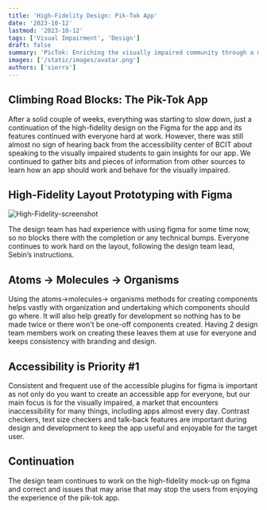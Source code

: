 ```yaml
---
title: 'High-Fidelity Design: Pik-Tok App'
date: '2023-10-12'
lastmod: '2023-10-12'
tags: ['Visual Impairment', 'Design']
draft: false
summary: 'PicTok: Enriching the visually impaired community through a multisensory photo-sharing experience, merging cutting-edge AI with Next.js, TypeScript, and Tailwind CSS.'
images: ['/static/images/avatar.png']
authors: ['sierra']
---
```


## Climbing Road Blocks: The Pik-Tok App

After a solid couple of weeks, everything was starting to slow down, just a continuation of the high-fidelity design on the Figma for the app and its features continued with everyone hard at work.
However, there was still almost no sign of hearing back from the accessibility center of BCIT about speaking to the visually impaired students to gain insights for our app. We continued to gather bits and pieces of information from other sources to learn how an app should work and behave for the visually impaired.

## High-Fidelity Layout Prototyping with Figma

![High-Fidelity-screenshot](/static/images/projects/Figma01.png)

The design team has had experience with using figma for some time now, so no blocks there with the completion or any technical bumps. Everyone continues to work hard on the layout, following the design team lead, Sebin’s instructions.

## Atoms -> Molecules -> Organisms

Using the atoms->molecules-> organisms methods for creating components helps vastly with organization and undertaking which components should go where. It will also help greatly for development so nothing has to be made twice or there won't be one-off components created. Having 2 design team members work on creating these leaves them at use for everyone and keeps consistency with branding and design.

## Accessibility is Priority #1

Consistent and frequent use of the accessible plugins for figma is important as not only do you want to create an accessible app for everyone, but our main focus is for the visually impaired, a market that encounters inaccessibility for many things, including apps almost every day. Contrast checkers, text size checkers and talk-back features are important during design and development to keep the app useful and enjoyable for the target user.

## Continuation

The design team continues to work on the high-fidelity mock-up on figma and correct and issues that may arise that may stop the users from enjoying the experience of the pik-tok app.
